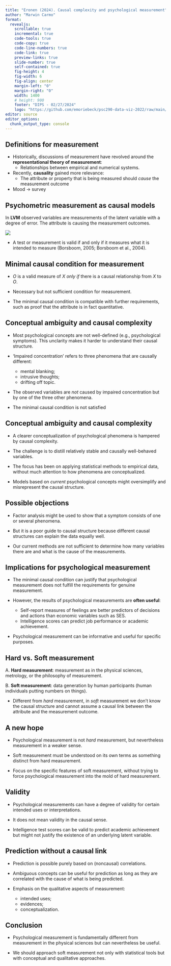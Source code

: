 ```yaml
---
title: "Eronen (2024). Causal complexity and psychological measurement"
author: "Marwin Carmo"
format: 
  revealjs:
    scrollable: true
    incremental: true
    code-tools: true
    code-copy: true
    code-line-numbers: true
    code-link: true
    preview-links: true
    slide-number: true
    self-contained: true
    fig-height: 4
    fig-width: 6
    fig-align: center
    margin-left: "0"
    margin-right: "0"
    width: 1400
    # height: 900
    footer: "DIPS - 02/27/2024"
    logo: "https://github.com/emoriebeck/psc290-data-viz-2022/raw/main/01-week1-intro/02-code/02-images/ucdavis_logo_blue.png"
editor: source
editor_options: 
  chunk_output_type: console
---
```


## Definitions for measurement

- Historically, discussions of measurement have revolved around the **representational theory of measurement**:
  - Relationships between empirical and numerical systems.

- Recently, **causality** gained more relevance:
  - The attribute or property that is being measured should *cause* the measurement outcome
  
- Mood -> survey

## Psychometric measurement as causal models

In **LVM** observed variables are measurements of the latent variable with a degree of error. The attribute is causing the measurement outcomes.


![](img/lvm.jpeg){fig-align="center"}


- A test or measurement is valid if and only if it measures what it is intended to measure (Borsboom, 2005; Borsboom et al., 2004).

## Minimal causal condition for measurement

- $O$ is a valid measure of $X$ *only if* there is a causal relationship from $X$ to $O$.

- Necessary but not sufficient condition for measurement.

- The minimal causal condition is compatible with further requirements, such as proof that the attribute is in fact quantitative.

## Conceptual ambiguity and causal complexity

- Most psychological concepts are not well-defined (e.g., psychological symptoms). This unclarity makes it harder to understand their causal structure.

- 'Impaired concentration' refers to three phenomena that are causally different:
  - mental blanking;
  - intrusive thoughts;
  - drifting off topic.
  
- The observed variables are *not* caused by impaired concentration but by one of the three other phenomena.

- The minimal causal condition is not satisfied

## Conceptual ambiguity and causal complexity

- A clearer conceptualization of psychological phenomena is hampered by causal complexity.

- The challenge is to distill relatively stable and causally well-behaved variables.

- The focus has been on applying statistical methods to empirical data, without much attention to how phenomena are conceptualized.

- Models based on *current* psychological concepts might oversimplify and misrepresent the causal structure.

## Possible objections

- Factor analysis might be used to show that a symptom consists of one or several phenomena.

- But it is a poor guide to causal structure because different causal structures can explain the data equally well.

- Our current methods are not sufficient to determine how many variables there are and what is the cause of the measurements.


## Implications for psychological measurement

- The minimal causal condition can justify that psychological measurement does not fulfill the requirements for genuine measurement.

- However, the results of psychological measurements are **often useful**:
  - Self-report measures of feelings are better predictors of decisions and actions than economic variables such as SES.
  - Intelligence scores can predict job performance or academic achievement.

- Psychological measurement can be informative and useful for specific purposes.

## Hard vs. Soft measurement

A. **Hard measurement**: measurement as in the physical sciences, metrology, or the philosophy of measurement.

B. **Soft measurement**: data generation by human participants (human individuals putting numbers on things).

- Different from *hard* measurement, in *soft* measurement we don't know the causal structure and cannot assume a causal link between the attribute and the measurement outcome.

## A new hope

- Psychological measurement is not *hard* measurement, but nevertheless measurement in a weaker sense.

- Soft measurement must be understood on its own terms as something distinct from hard measurement.

- Focus on the specific features of soft measurement, without trying to force psychological measurement into the mold of hard measurement.

## Validity

- Psychological measurements can have a degree of validity for certain intended uses or interpretations.

- It does not mean validity in the causal sense.

- Intelligence test scores can be valid to predict academic achievement but might not justify the existence of an underlying latent variable.

## Prediction without a causal link

- Prediction is possible purely based on (noncausal) correlations.

- Ambiguous concepts can be useful for prediction as long as they are correlated with the cause of what is being predicted.

- Emphasis on the qualitative aspects of measurement:
  - intended uses;
  - evidences;
  - conceptualization.
  
## Conclusion

- Psychological measurement is fundamentally different from measurement in the physical sciences but can nevertheless be useful.

- We should approach soft measurement not only with statistical tools but with conceptual and qualitative approaches.



